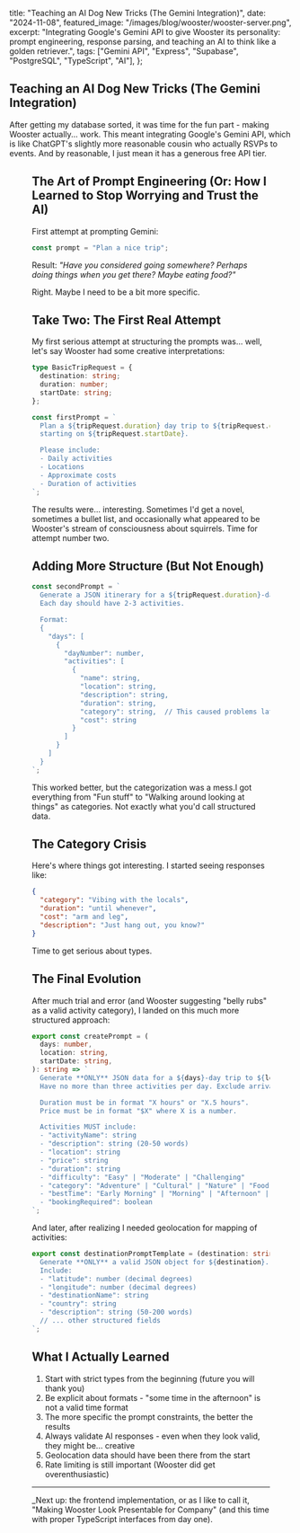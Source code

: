 
  title: "Teaching an AI Dog New Tricks (The Gemini Integration)",
  date: "2024-11-08",
  featured_image: "/images/blog/wooster/wooster-server.png",
  excerpt:
    "Integrating Google's Gemini API to give Wooster its personality: prompt engineering, response parsing, and teaching an AI to think like a golden retriever.",
  tags: ["Gemini API", "Express", "Supabase", "PostgreSQL", "TypeScript", "AI"],
};

## Teaching an AI Dog New Tricks (The Gemini Integration)

After getting my database sorted, it was time for the fun part - making Wooster actually... work. This meant integrating Google's Gemini API, which is like ChatGPT's slightly more reasonable cousin who actually RSVPs to events. And by reasonable, I just mean it has a generous free API tier.

<Figure
  src="/images/blog/ai-trip/gemini-convo.jpg"
  alt="A chat conversation with increasingly bizarre travel suggestions"
  title="Early testing conversations with Wooster went... interestingly"
/>

## The Art of Prompt Engineering (Or: How I Learned to Stop Worrying and Trust the AI)

First attempt at prompting Gemini:

```typescript
const prompt = "Plan a nice trip";
```

Result: _"Have you considered going somewhere? Perhaps doing things when you get there? Maybe eating food?"_

Right. Maybe I need to be a bit more specific.

## Take Two: The First Real Attempt

My first serious attempt at structuring the prompts was... well, let's say Wooster had some creative interpretations:

```typescript
type BasicTripRequest = {
  destination: string;
  duration: number;
  startDate: string;
};

const firstPrompt = `
  Plan a ${tripRequest.duration} day trip to ${tripRequest.destination}
  starting on ${tripRequest.startDate}.

  Please include:
  - Daily activities
  - Locations
  - Approximate costs
  - Duration of activities
`;
```

The results were... interesting. Sometimes I'd get a novel, sometimes a bullet list, and occasionally what appeared to be Wooster's stream of consciousness about squirrels. Time for attempt number two.

## Adding More Structure (But Not Enough)

```typescript
const secondPrompt = `
  Generate a JSON itinerary for a ${tripRequest.duration}-day trip to ${tripRequest.destination}.
  Each day should have 2-3 activities.

  Format:
  {
    "days": [
      {
        "dayNumber": number,
        "activities": [
          {
            "name": string,
            "location": string,
            "description": string,
            "duration": string,
            "category": string,  // This caused problems later...
            "cost": string
          }
        ]
      }
    ]
  }
`;
```

This worked better, but the categorization was a mess.I got everything from "Fun stuff" to "Walking around looking at things" as categories. Not exactly what you'd call structured data.

## The Category Crisis

Here's where things got interesting. I started seeing responses like:

```json
{
  "category": "Vibing with the locals",
  "duration": "until whenever",
  "cost": "arm and leg",
  "description": "Just hang out, you know?"
}
```

Time to get serious about types.

## The Final Evolution

After much trial and error (and Wooster suggesting "belly rubs" as a valid activity category), I landed on this much more structured approach:

```typescript
export const createPrompt = (
  days: number,
  location: string,
  startDate: string,
): string => `
  Generate **ONLY** JSON data for a ${days}-day trip to ${location}, starting on ${startDate}.
  Have no more than three activities per day. Exclude arrival and departure logistics.

  Duration must be in format "X hours" or "X.5 hours".
  Price must be in format "$X" where X is a number.

  Activities MUST include:
  - "activityName": string
  - "description": string (20-50 words)
  - "location": string
  - "price": string
  - "duration": string
  - "difficulty": "Easy" | "Moderate" | "Challenging"
  - "category": "Adventure" | "Cultural" | "Nature" | "Food & Drink" | "Shopping" | "Entertainment"
  - "bestTime": "Early Morning" | "Morning" | "Afternoon" | "Evening" | "Night"
  - "bookingRequired": boolean
`;
```

And later, after realizing I needed geolocation for mapping of activities:

```typescript
export const destinationPromptTemplate = (destination: string) => `
  Generate **ONLY** a valid JSON object for ${destination}.
  Include:
  - "latitude": number (decimal degrees)
  - "longitude": number (decimal degrees)
  - "destinationName": string
  - "country": string
  - "description": string (50-200 words)
  // ... other structured fields
`;
```

## What I Actually Learned

1. Start with strict types from the beginning (future you will thank you)
2. Be explicit about formats - "some time in the afternoon" is not a valid time format
3. The more specific the prompt constraints, the better the results
4. Always validate AI responses - even when they look valid, they might be... creative
5. Geolocation data should have been there from the start
6. Rate limiting is still important (Wooster did get overenthusiastic)

---

\_Next up: the frontend implementation, or as I like to call it, "Making Wooster Look Presentable for Company" (and this time with proper TypeScript interfaces from day one).
